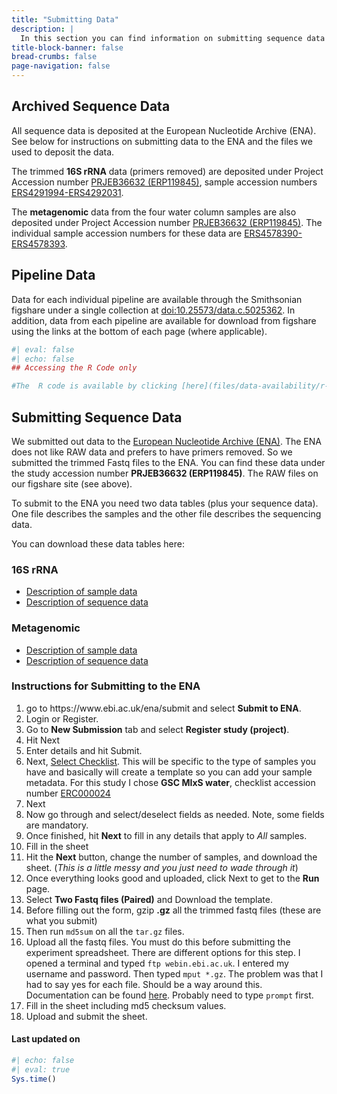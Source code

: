 ```yaml
---
title: "Submitting Data"
description: |
  In this section you can find information on submitting sequence data to public archives.
title-block-banner: false
bread-crumbs: false
page-navigation: false
---
```


## Archived Sequence Data

All sequence data is deposited at the European Nucleotide Archive (ENA). See below for instructions on submitting data to the ENA and the files we used to deposit the data. 

The trimmed **16S rRNA** data (primers removed) are deposited under Project Accession number [PRJEB36632 (ERP119845)](https://www.ebi.ac.uk/ena/browser/view/PRJEB36632),  sample accession numbers [ERS4291994-ERS4292031](https://www.ebi.ac.uk/ena/browser/view/ERS4291994-ERS4292031).

The **metagenomic** data from the four water column samples are also deposited under Project Accession number [PRJEB36632 (ERP119845)](https://www.ebi.ac.uk/ena/browser/view/PRJEB36632). The individual sample accession numbers for these data are [ERS4578390-ERS4578393](https://www.ebi.ac.uk/ena/browser/view/ERS4578390-ERS4578393).

## Pipeline Data

Data for each individual pipeline are available through the Smithsonian figshare under a single collection at [doi:10.25573/data.c.5025362](https://doi.org/10.25573/data.c.5025362). In addition, data from each pipeline are available for download from figshare using the links at the bottom of each page (where applicable).

```r
#| eval: false
#| echo: false
## Accessing the R Code only

#The  R code is available by clicking [here](files/data-availability/r-code). There you can find code for each step of the 16S rRNA pipeline. Please note that this  R code is pulled from the `.Rmd` files. The code has not been tested independent of the R Markdown workflows so *Use at Your Own Risk* please. In other words, the code works when run in the site build, but the complete pipeline has not been tested using just this code. I used `knitr::purl()` to pull  the code from the R Markdown file. I did this for you just in case you wanted the code and not hear me drone on about colors, zoomable figures, or Keanu Reeves. Commands that are commented out are things I tried that I could never get to work. Any line that starts like this: `## ----` is the code chuck name.
```

## Submitting Sequence Data

We submitted out data to the [European Nucleotide Archive (ENA)](https://www.ebi.ac.uk/ena). The ENA does not like RAW data and prefers to have primers removed. So we submitted the trimmed Fastq files to the ENA. You can find these data under the study accession number **PRJEB36632 (ERP119845)**. The RAW files on our figshare site (see above).

To submit to the ENA you need two data tables (plus your sequence data). One file describes the samples and the other file describes the sequencing data.

You can download these data tables here:

### 16S rRNA

* [Description of sample data](files/data-availability/ENA_Sample_SUBMISSION_HYPOXIA-16S.txt)
* [Description of sequence data](files/data-availability/ENA_PAIRED_FASTQ_SUBMISSION_HYPOXIA-16S.txt)

### Metagenomic

* [Description of sample data](files/data-availability/ENA_Sample_SUBMISSION_HYPOXIA-MG.txt)
* [Description of sequence data](files/data-availability/ENA_PAIRED_FASTQ_SUBMISSION_HYPOXIA-MG.txt)

### Instructions for Submitting to the ENA

1) go to https://www.ebi.ac.uk/ena/submit and select **Submit to ENA**.
2) Login or Register.
3) Go to **New Submission** tab and select **Register study (project)**.
4) Hit Next
5) Enter details and hit Submit.
6) Next, [Select Checklist](https://www.ebi.ac.uk/ena/submit/checklists). This will be specific to the type of samples you have and basically will create a template so you can add your sample metadata. For this study I chose **GSC MIxS water**, checklist accession number [ERC000024](https://www.ebi.ac.uk/ena/data/view/ERC000024)
7) Next
8) Now go through and select/deselect fields as needed. Note, some fields are mandatory.
9) Once finished, hit **Next** to fill in any details that apply to *All* samples.
10) Fill in the sheet
11) Hit the **Next** button, change the number of samples, and download the sheet. (*This is a little messy and you just need to wade through it*)
12) Once everything looks good and uploaded, click Next to get to the **Run** page.
13) Select **Two Fastq files (Paired)** and Download the template.
14) Before filling out the form, gzip **.gz** all the trimmed fastq files (these are what you submit)
15) Then run `md5sum` on all the `tar.gz` files.
16) Upload all the fastq files. You must do this before submitting the experiment spreadsheet. There are different options for this step. I opened a terminal and typed `ftp webin.ebi.ac.uk`. I entered my username and password. Then typed `mput *.gz`. The problem was that I had to say yes for each file. Should be a way around this. Documentation can be found [here](https://ena-docs.readthedocs.io/en/latest/submit/fileprep/upload.html). Probably need to type `prompt` first.
17) Fill in the sheet including md5 checksum values.
18) Upload and submit the sheet.

#### Last updated on {.appendix}

```r
#| echo: false
#| eval: true
Sys.time()
```

